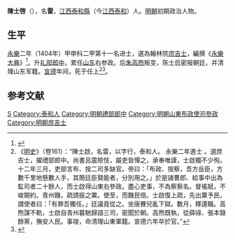 {{Otheruses|other=名为陈雷的其他人物|陈雷}}

'''陳士啓'''（{{bd|1366年||1431年|catIdx=Chen陳}}），名'''雷'''，[[江西|江西]][[泰和縣|泰和縣]]（今[[江西|江西]][[泰和|泰和]]）人。[[明朝|明朝]]初期政治人物。

==生平==
[[永乐_(明朝)|永樂]]二年（1404年）甲申科二甲第十一名进士，選為翰林院[[庶吉士|庶吉士]]，編撰《[[永樂大典|永樂大典]]》<ref>{{Cite book|title=翰林与明代政治 A RESEARCH ON HANLIN AND ITS POLITICAL ROLE IN THE MING DYNASTY|last=包诗卿著|first=|publisher=上海：上海古籍出版社|year=2015.07|isbn=978-7-5325-7636-4|location=|pages=189-192}}</ref>。升[[礼部|礼部]][[郎中|郎中]]，累任[[山东|山东]]右参政。后[[朱高煦|朱高煦]]叛变，陈士启密报朝廷，并清理山东军籍。[[宣德|宣德]]年间，死于任上<ref>《[[明史|明史]]》（卷161）：“陳士啟，名雷，以字行，泰和人。 永樂二年進士 。選庶吉士，擢禮部郎中。尚書呂震險忮，屬吏皆憚之，承奉唯謹，士啟獨不少徇。十二年三月，吏部言布、按二司多缺官。帝曰：「布政、按察，吾方岳臣，方數千里地懸數人手，其簡廷臣賢能者，分別用之。」於是諸曹郎、給事中出為監司者二十餘人，而士啟得山東右參政。盡心吏事，不為察察名。督徭賦，不峻期約。青州饑，疏請振之粟。使至，而饑民倍。士啟復上疏，先出粟予民，謂使者曰：「有罪吾獨任。」廷議竟從之。坐唐賽兒亂下獄。數月，釋還職。高煦謀不軌，士啟自青州暮馳歸語三司，密聞於朝。高煦既執，從薛祿、張本錄餘黨，撫安人民。事竣，命清理山東軍籍。宣德六年卒於官。”</ref><ref>{{cite book | language = zh-hans | author = 潘荣胜 | coauthors =  | title = 《明清进士录》 | url =  | date = 2006年 | location =  | publisher = [[中华书局|中华书局]] | id =  | isbn = 9787101043501 | pages = 23页 }}</ref>。

==参考文献==
{{wikisource|明史/卷161}}
{{Reflist}}

{{永樂二年甲申科殿試金榜}}

{{Authority control}}

{{DEFAULTSORT:Chen陳}}
[[Category:陳姓|S]]
[[Category:泰和人|Category:泰和人]]
[[Category:明朝禮部郎中|Category:明朝禮部郎中]]
[[Category:明朝山東布政使司參政|Category:明朝山東布政使司參政]]
[[Category:明朝庶吉士|Category:明朝庶吉士]]


{{明朝人物小作品}}